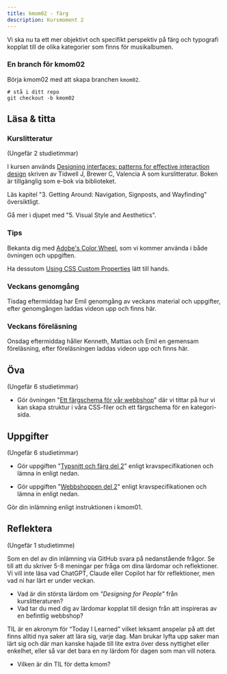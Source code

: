 ```yaml
---
title: kmom02 - färg
description: Kursmoment 2
---
```


Vi ska nu ta ett mer objektivt och specifikt perspektiv på färg och typografi kopplat till de olika kategorier som finns för musikalbumen.



### En branch för kmom02

Börja kmom02 med att skapa branchen `kmom02`.

```shell
# stå i ditt repo
git checkout -b kmom02
```


## Läsa & titta


### Kurslitteratur

<p class="time">(Ungefär 2 studietimmar)</p>

I kursen används [Designing interfaces: patterns for effective interaction design](https://go.exlibris.link/zrLb9rwc) skriven av Tidwell J, Brewer C, Valencia A som kurslitteratur. Boken är tillgänglig som e-bok via biblioteket.

Läs kapitel "3. Getting Around: Navigation, Signposts, and Wayfinding" översiktligt.

Gå mer i djupet med "5. Visual Style and Aesthetics".



### Tips

Bekanta dig med [Adobe's Color Wheel](https://color.adobe.com/create/color-wheel), som vi kommer använda i både övningen och uppgiften.

Ha dessutom [Using CSS Custom Properties](https://developer.mozilla.org/en-US/docs/Web/CSS/CSS_cascading_variables/Using_CSS_custom_properties) lätt till hands.



### Veckans genomgång

Tisdag eftermiddag har Emil genomgång av veckans material och uppgifter, efter genomgången laddas videon upp och finns här.



### Veckans föreläsning

Onsdag eftermiddag håller Kenneth, Mattias och Emil en gemensam föreläsning, efter föreläsningen laddas videon upp och finns här.



## Öva

<p class="time">(Ungefär 6 studietimmar)</p>

* Gör övningen "[Ett färgschema för vår webbshop](/kunskap/ett_fargschema_for_var_webbshop)" där vi tittar på hur vi kan skapa struktur i våra CSS-filer och ett färgschema för en kategori-sida.



## Uppgifter

<p class="time">(Ungefär 6 studietimmar)</p>

* Gör uppgiften "[Typsnitt och färg del 2](/uppgifter/typsnitt_och_farg_del_2)" enligt kravspecifikationen och lämna in enligt nedan.

* Gör uppgiften "[Webbshoppen del 2](/uppgifter/webbshoppen_del_2)" enligt kravspecifikationen och lämna in enligt nedan.

Gör din inlämning enligt instruktionen i kmom01.



## Reflektera

<p class="time">(Ungefär 1 studietimme)</p>

Som en del av din inlämning via GitHub svara på nedanstående frågor. Se till att du skriver 5-8 meningar per fråga om dina lärdomar och reflektioner. Vi vill inte läsa vad ChatGPT, Claude eller Copilot har för reflektioner, men vad ni har lärt er under veckan.

* Vad är din största lärdom om _"Designing for People"_ från kurslitteraturen?
* Vad tar du med dig av lärdomar kopplat till design från att inspireras av en befintlig webbshop?

TIL är en akronym för “Today I Learned” vilket leksamt anspelar på att det finns alltid nya saker att lära sig, varje dag. Man brukar lyfta upp saker man lärt sig och där man kanske hajade till lite extra över dess nyttighet eller enkelhet, eller så var det bara en ny lärdom för dagen som man vill notera.

* Vilken är din TIL för detta kmom?